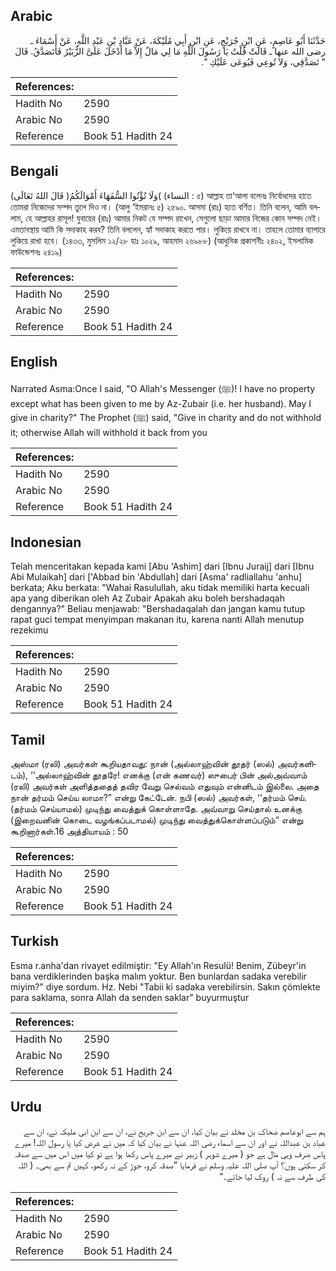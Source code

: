 ## Arabic


<div dir="rtl" lang="ar" style={{fontSize:'larger',backgroundColor:'#f8f9fa',padding:20}}>
حَدَّثَنَا أَبُو عَاصِمٍ، عَنِ ابْنِ جُرَيْجٍ، عَنِ ابْنِ أَبِي مُلَيْكَةَ، عَنْ عَبَّادِ بْنِ عَبْدِ اللَّهِ، عَنْ أَسْمَاءَ ـ رضى الله عنها ـ قَالَتْ قُلْتُ يَا رَسُولَ اللَّهِ مَا لِي مَالٌ إِلاَّ مَا أَدْخَلَ عَلَىَّ الزُّبَيْرُ فَأَتَصَدَّقُ‏.‏ قَالَ ‏ "‏ تَصَدَّقِي، وَلاَ تُوعِي فَيُوعَى عَلَيْكِ ‏"‏‏.‏
</div>
<div style={{backgroundColor:'#f8f9fa',padding:20, marginBottom: 10}}><table> <thead> <tr> <th>References:</th> <th></th> </tr> </thead> <tbody><tr><td>Hadith No</td><td>2590</td></tr><tr><td>Arabic No</td><td>2590</td></tr><tr><td>Reference</td><td>Book 51 Hadith 24</td></tr></tbody></table></div>

## Bengali


<div dir="ltr" lang="bn" style={{fontSize:'larger',backgroundColor:'#f8f9fa',padding:20}}>
(قَالَ اللهُ تَعَالَى )وَلَا تُؤْتُوا السُّفَهَاءَ أَمْوَالَكُمُ( (النساء : ৫) আল্লাহ তা‘আলা বলেনঃ নির্বোধদের হাতে তোমরা নিজেদের সম্পদ তুলে দিও না। (আলু ‘ইমরানঃ ৫) ২৫৯০. আসমা (রাঃ) হতে বর্ণিত। তিনি বলেন, আমি বললাম, হে আল্লাহর রাসূল! যুবায়ের (রাঃ) আমার নিকট যে সম্পদ রাখেন, সেগুলো ছাড়া আমার নিজের কোন সম্পদ নেই। এমতাবস্থায় আমি কি সদাকাহ করব? তিনি বললেন, হ্যাঁ সদাকাহ করতে পার। লুকিয়ে রাখবে না। তাহলে তোমার ব্যাপারে লুকিয়ে রাখা হবে। (১৪৩৩, মুসলিম ১২/২৮ হাঃ ১০২৯, আহমাদ ২৬৯৮৮) (আধুনিক প্রকাশনীঃ ২৪০২, ইসলামিক ফাউন্ডেশনঃ ২৪১৯)
</div>
<div style={{backgroundColor:'#f8f9fa',padding:20, marginBottom: 10}}><table> <thead> <tr> <th>References:</th> <th></th> </tr> </thead> <tbody><tr><td>Hadith No</td><td>2590</td></tr><tr><td>Arabic No</td><td>2590</td></tr><tr><td>Reference</td><td>Book 51 Hadith 24</td></tr></tbody></table></div>

## English


<div dir="ltr" lang="en" style={{fontSize:'larger',backgroundColor:'#f8f9fa',padding:20}}>
Narrated Asma:Once I said, "O Allah's Messenger (ﷺ)! I have no property except what has been given to me by Az-Zubair (i.e. her husband). May I give in charity?" The Prophet (ﷺ) said, "Give in charity and do not withhold it; otherwise Allah will withhold it back from you
</div>
<div style={{backgroundColor:'#f8f9fa',padding:20, marginBottom: 10}}><table> <thead> <tr> <th>References:</th> <th></th> </tr> </thead> <tbody><tr><td>Hadith No</td><td>2590</td></tr><tr><td>Arabic No</td><td>2590</td></tr><tr><td>Reference</td><td>Book 51 Hadith 24</td></tr></tbody></table></div>

## Indonesian


<div dir="ltr" lang="id" style={{fontSize:'larger',backgroundColor:'#f8f9fa',padding:20}}>
Telah menceritakan kepada kami [Abu 'Ashim] dari [Ibnu Juraij] dari [Ibnu Abi Mulaikah] dari ['Abbad bin 'Abdullah] dari [Asma' radliallahu 'anhu] berkata; Aku berkata: "Wahai Rasulullah, aku tidak memiliki harta kecuali apa yang diberikan oleh Az Zubair Apakah aku boleh bershadaqah dengannya?" Beliau menjawab: "Bershadaqalah dan jangan kamu tutup rapat guci tempat menyimpan makanan itu, karena nanti Allah menutup rezekimu
</div>
<div style={{backgroundColor:'#f8f9fa',padding:20, marginBottom: 10}}><table> <thead> <tr> <th>References:</th> <th></th> </tr> </thead> <tbody><tr><td>Hadith No</td><td>2590</td></tr><tr><td>Arabic No</td><td>2590</td></tr><tr><td>Reference</td><td>Book 51 Hadith 24</td></tr></tbody></table></div>

## Tamil


<div dir="ltr" lang="ta" style={{fontSize:'larger',backgroundColor:'#f8f9fa',padding:20}}>
அஸ்மா (ரலி) அவர்கள் கூறியதாவது: நான் (அல்லாஹ்வின் தூதர் (ஸல்) அவர்களிடம்), ‘‘அல்லாஹ்வின் தூதரே! எனக்கு (என் கணவர்) ஸுபைர் பின் அல்அவ்வாம் (ரலி) அவர்கள் அளித்ததைத் தவிர வேறு செல்வம் எதுவும் என்னிடம் இல்லை. அதை நான் தர்மம் செய்ய லாமா?” என்று கேட்டேன். நபி (ஸல்) அவர்கள், ‘‘தர்மம் செய். (தர்மம் செய்யாமல்) முடிந்து வைத்துக் கொள்ளாதே. அவ்வாறு செய்தால் உனக்கு (இறைவனின் கொடை வழங்கப்படாமல்) முடிந்து வைத்துக்கொள்ளப்படும்” என்று கூறினார்கள்.16 அத்தியாயம் : 50
</div>
<div style={{backgroundColor:'#f8f9fa',padding:20, marginBottom: 10}}><table> <thead> <tr> <th>References:</th> <th></th> </tr> </thead> <tbody><tr><td>Hadith No</td><td>2590</td></tr><tr><td>Arabic No</td><td>2590</td></tr><tr><td>Reference</td><td>Book 51 Hadith 24</td></tr></tbody></table></div>

## Turkish


<div dir="ltr" lang="tr" style={{fontSize:'larger',backgroundColor:'#f8f9fa',padding:20}}>
Esma r.anha'dan rivayet edilmiştir: "Ey Allah'ın Resulü! Benim, Zübeyr'in bana verdiklerinden başka malım yoktur. Ben bunlardan sadaka verebilir miyim?" diye sordum. Hz. Nebi "Tabii ki sadaka verebilirsin. Sakın çömlekte para saklama, sonra Allah da senden saklar" buyurmuştur
</div>
<div style={{backgroundColor:'#f8f9fa',padding:20, marginBottom: 10}}><table> <thead> <tr> <th>References:</th> <th></th> </tr> </thead> <tbody><tr><td>Hadith No</td><td>2590</td></tr><tr><td>Arabic No</td><td>2590</td></tr><tr><td>Reference</td><td>Book 51 Hadith 24</td></tr></tbody></table></div>

## Urdu


<div dir="rtl" lang="ur" style={{fontSize:'larger',backgroundColor:'#f8f9fa',padding:20}}>
ہم سے ابوعاصم ضحاک بن مخلد نے بیان کیا، ان سے ابن جریج نے، ان سے ابن ابی ملیکہ نے، ان سے عباد بن عبداللہ نے اور ان سے اسماء رضی اللہ عنہا نے بیان کیا کہ میں نے عرض کیا یا رسول اللہ! میرے پاس صرف وہی مال ہے جو ( میرے شوہر ) زبیر نے میرے پاس رکھا ہوا ہے تو کیا میں اس میں سے صدقہ کر سکتی ہوں؟ آپ صلی اللہ علیہ وسلم نے فرمایا ”صدقہ کرو، جوڑ کے نہ رکھو، کہیں تم سے بھی۔ ( اللہ کی طرف سے نہ ) روک لیا جائے۔“
</div>
<div style={{backgroundColor:'#f8f9fa',padding:20, marginBottom: 10}}><table> <thead> <tr> <th>References:</th> <th></th> </tr> </thead> <tbody><tr><td>Hadith No</td><td>2590</td></tr><tr><td>Arabic No</td><td>2590</td></tr><tr><td>Reference</td><td>Book 51 Hadith 24</td></tr></tbody></table></div>